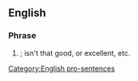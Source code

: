 ==English==

===Phrase===
{{head|en|phrase|head=[[how]] [[about]] [[that]]}}

# {{context|rhetorical question|lang=en}} {{non-gloss definition|A general statement of [[surprise]] or [[bemusement]] with regard to a particular event.}}; isn't that good, or excellent, etc.

[[Category:English pro-sentences]]